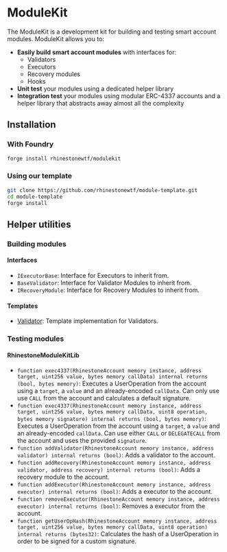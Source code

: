 # ModuleKit

The ModuleKit is a development kit for building and testing smart account modules. ModuleKit allows you to:

-   **Easily build smart account modules** with interfaces for:
    -   Validators
    -   Executors
    -   Recovery modules
    -   Hooks
-   **Unit test** your modules using a dedicated helper library
-   **Integration test** your modules using modular ERC-4337 accounts and a helper library that abstracts away almost all the complexity

## Installation

### With Foundry

```bash
forge install rhinestonewtf/modulekit
```

### Using our template

```bash
git clone https://github.com/rhinestonewtf/module-template.git
cd module-template
forge install
```

## Helper utilities

### Building modules

#### Interfaces

-   `IExecutorBase`: Interface for Executors to inherit from.
-   `BaseValidator`: Interface for Validator Modules to inherit from.
-   `IRecoveryModule`: Interface for Recovery Modules to inherit from.

#### Templates

-   [Validator](https://github.com/rhinestonewtf/module-template/blob/main/src/validators/ValidatorTemplate.sol): Template implementation for Validators.

### Testing modules

#### RhinestoneModuleKitLib

-   `function exec4337(RhinestoneAccount memory instance, address target, uint256 value, bytes memory callData) internal returns (bool, bytes memory)`: Executes a UserOperation from the account using a `target`, a `value` and an already-encoded `callData`. Can only use use `CALL` from the account and calculates a default signature.
-   `function exec4337(RhinestoneAccount memory instance, address target, uint256 value, bytes memory callData, uint8 operation, bytes memory signature) internal returns (bool, bytes memory)`: Executes a UserOperation from the account using a `target`, a `value` and an already-encoded `callData`. Can use either `CALL` or `DELEGATECALL` from the account and uses the provided `signature`.
-   `function addValidator(RhinestoneAccount memory instance, address validator) internal returns (bool)`: Adds a validator to the account.
-   `function addRecovery(RhinestoneAccount memory instance, address validator, address recovery) internal returns (bool)`: Adds a recovery module to the account.
-   `function addExecutor(RhinestoneAccount memory instance, address executor) internal returns (bool)`: Adds a executor to the account.
-   `function removeExecutor(RhinestoneAccount memory instance, address executor) internal returns (bool)`: Removes a executor from the account.
-   `function getUserOpHash(RhinestoneAccount memory instance, address target, uint256 value, bytes memory callData, uint8 operation) internal returns (bytes32)`: Calculates the hash of a UserOperation in order to be signed for a custom signature.
